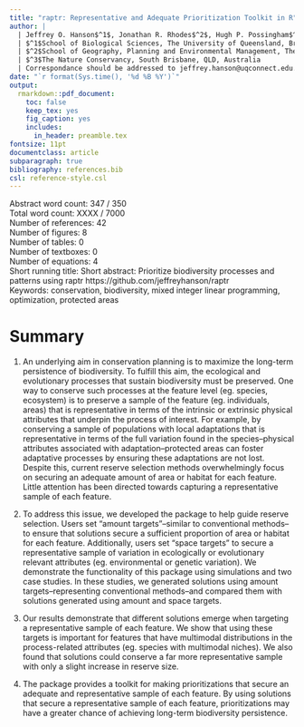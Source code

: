 ```yaml
---
title: "raptr: Representative and Adequate Prioritization Toolkit in R"
author: |
  | Jeffrey O. Hanson$^1$, Jonathan R. Rhodes$^2$, Hugh P. Possingham$^{1,3}$, Richard A. Fuller$^1$
  | $^1$School of Biological Sciences, The University of Queensland, Brisbane, QLD, Australia
  | $^2$School of Geography, Planning and Environmental Management, The University of Queensland, Brisbane, QLD, Australia
  | $^3$The Nature Conservancy, South Brisbane, QLD, Australia
  | Correspondance should be addressed to jeffrey.hanson@uqconnect.edu.au
date: "`r format(Sys.time(), '%d %B %Y')`"
output:
  rmarkdown::pdf_document:
    toc: false
    keep_tex: yes
    fig_caption: yes
    includes:
      in_header: preamble.tex
fontsize: 11pt
documentclass: article
subparagraph: true
bibliography: references.bib
csl: reference-style.csl
---
```


Abstract word count: 347 / 350  
Total word count: XXXX / 7000  
Number of references: 42  
Number of figures: 8  
Number of tables: 0  
Number of textboxes: 0  
Number of equations: 4  
Short running title: 
Short abstract: Prioritize biodiversity processes and patterns using raptr https://github.com/jeffreyhanson/raptr  
Keywords: conservation, biodiversity, mixed integer linear programming, optimization, protected areas

\clearpage

# Summary

1. An underlying aim in conservation planning is to maximize the long-term persistence of biodiversity. To fulfill this aim, the ecological and evolutionary processes that sustain biodiversity must be preserved. One way to conserve such processes at the feature level (eg. species, ecosystem) is to preserve a sample of the feature (eg. individuals, areas) that is representative in terms of the intrinsic or extrinsic physical attributes that underpin the process of interest. For example, by conserving a sample of populations with local adaptations that is representative in terms of the full variation found in the species--physical attributes associated with adaptation--protected areas can foster adaptative processes by ensuring these adaptations are not lost. Despite this, current reserve selection methods overwhelmingly focus on securing an adequate amount of area or habitat for each feature. Little attention has been directed towards capturing a representative sample of each feature.

2. To address this issue, we developed the \texttt{raptr R} package to help guide reserve selection. Users set "amount targets"--similar to conventional methods--to ensure that solutions secure a sufficient proportion of area or habitat for each feature. Additionally, users set "space targets" to secure a representative sample of variation in ecologically or evolutionary relevant attributes (eg. environmental or genetic variation). We demonstrate the functionality of this package using simulations and two case studies. In these studies, we generated solutions using amount targets--representing conventional methods--and compared them with solutions generated using amount and space targets.

3. Our results demonstrate that different solutions emerge when targeting a representative sample of each feature. We show that using these targets is important for features that have multimodal distributions in the process-related attributes (eg. species with multimodal niches). We also found that solutions could conserve a far more representative sample with only a slight increase in reserve size.

4. The \texttt{raptr R} package provides a toolkit for making prioritizations that secure an adequate and representative sample of each feature. By using solutions that secure a representative sample of each feature, prioritizations may have a greater chance of achieving long-term biodiversity persistence.

\clearpage 
\input{./text.tex}

\clearpage 
\input{./figures.tex}
